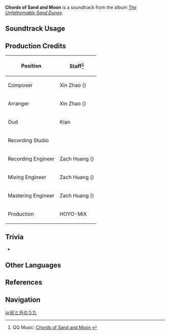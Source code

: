 {{Soundtrack Infobox
|image          = The Unfathomable Sand Dunes.png
|album          = The Unfathomable Sand Dunes
|disc           = 2
|number         = 94
|featured       =
|featured2      =
|featured3      =
|featured_disc  =
|featured_disc2 =
|featured_disc3 =
|youtube_id     = A6zOVn2CtFU
|spotify_id     = 4dbD8mqVcJ48VMeLdqKlQp
|previous       = Solitary Night Wanderings
|next           = Breeze in the Arid Night
}}
'''Chords of Sand and Moon''' is a soundtrack from the album ''[[The Unfathomable Sand Dunes]]''.

==Soundtrack Usage==
{{Soundtrack Usage
|quest    = 
|location = Hypostyle Desert//night;;Land of Lower Setekh//night
|domain   = 
}}

==Production Credits==
{| class="wikitable"
! Position
! Staff<ref>QQ Music: [https://y.qq.com/n/ryqq/songDetail/002rVKwF3pBO5E Chords of Sand and Moon {{zh|沙与月的弦音}}]</ref>
|-
! Composer
| Xin Zhao ({{zh|赵鑫}})
|-
! Arranger
| Xin Zhao ({{zh|赵鑫}})
|-
! Oud
| Kian
|-
! Recording Studio
| {{Not a Typo|52Hz Studio}}
|-
! Recording Engineer
| Zach Huang ({{zh|黄巍}})
|-
! Mixing Engineer
| Zach Huang ({{zh|黄巍}})
|-
! Mastering Engineer
| Zach Huang ({{zh|黄巍}})
|-
! Production
| HOYO-MiX
|}
<!--
==Gallery==
<gallery>
</gallery>
-->
==Trivia==
* {{Transclude|Ruins of Scorching Might|HypostyleTheme1|section=1}}

==Other Languages==
{{Other Languages
|en      = Chords of Sand and Moon
|zhs     = 沙与月的弦音
|zhs_rm  = Shā yǔ Yuè de Xiányīn
|zht     = 沙與月的弦音
|zht_rm  = Shā yǔ Yuè de Xiányīn
|zh_tl   = Stringed Music of Sand and Moon
|ja      = 砂と月のうた
|ja_rm   = Suna to Tsuki no Uta
|ja_tl   = Song of Sand and Moon
}}

==References==
{{Reflist}}

==Navigation==
{{Soundtrack Navbox|The Unfathomable Sand Dunes}}

[[ja:砂と月のうた]]